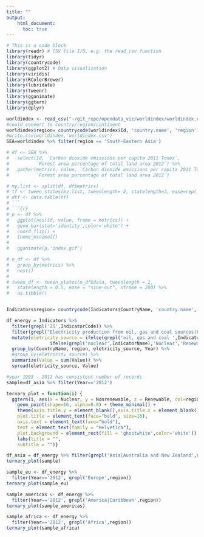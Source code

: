 ```yaml
---
title: ""
output: 
    html_document: 
      toc: true
---
```


```r
# This is a code block
library(readr) # CSV file I/O, e.g. the read_csv function
library(tidyr)
library(countrycode)
library(ggplot2) # Data visualization
library(viridis)
library(RColorBrewer)
library(lubridate)
library(tweenr)
library(gganimate)
library(ggtern)
library(dplyr)
```

```r
worldindex <- read_csv("~/git_repo/opendata_viz/worldindex/worldindex.csv")
#could convert to country/region/continent
worldindex$region= countrycode(worldindex$Id, 'country.name', 'region')
#write.csv(worldindex,'worldindex.csv')
SEA=worldindex %>% filter(region == 'South-Eastern Asia')
```

```r
# df <- SEA %>%
#   select(Id, `Carbon dioxide emissions per capita 2011 Tones`, 
#          `Forest area percentage of total land area 2012`) %>%
#   gather(metrics, value, `Carbon dioxide emissions per capita 2011 Tones`, 
#          `Forest area percentage of total land area 2012`)
```

```r
# my.list <- split(df, df$metrics)
# tf <- tween_states(my.list, tweenlength= 2, statelength=3, ease=rep('cubic-in-out',51),nframes=10)
# dtf <- data.table(tf)
# ```
# ```{r}
# p <- df %>%  
#   ggplot(aes(Id, value, frame = metrics)) + 
#   geom_bar(stat='identity',color='white') + 
#   coord_flip() + 
#   theme_minimal()
#  
#   gganimate(p,'index.gif')
```
```r
# n_df <- df %>%
#   group_by(metrics) %>%
#   nest() 
# 
# tween_df <- tween_states(n_df$data, tweenlength = 1,
#   statelength = 0.5, ease = "sine-out", nframe = 200) %>%
#   as.tibble()
```
```r

```

```r
Indicators$region= countrycode(Indicators$CountryName, 'country.name', 'region')
```



```r
df_energy = Indicators %>% 
  filter(grepl('ZS',IndicatorCode)) %>%
  filter(grepl("Electricity production from oil, gas and coal sources|Electricity production from hydroelectri| nuclear sources|renewable sources",IndicatorName)) %>%
  mutate(eletricity_source = ifelse(grepl('oil, gas and coal ',IndicatorName),'Nonrenewable',
                ifelse(grepl('nuclear',IndicatorName),'Nuclear','Renewable'))) %>% 
  group_by(CountryName, region, eletricity_source, Year) %>%
  #group_by(eletricity_source) %>%
  summarize(Value = sum(Value)) %>%
  spread(eletricity_source, Value)
```


```r
#year 1995 - 2012 has consistent number of records
sample=df_asia %>% filter(Year=='2012') 

ternary_plot = function(i) {
  ggtern(i, aes(x = Nuclear, y = Nonrenewable, z = Renewable, col=region)) +
    geom_point(shape=16, alpha=0.8) + theme_minimal() +
    theme(axis.title.y = element_blank(),axis.title.x = element_blank(),
    plot.title = element_text(face="bold", size=16),
    axis.text = element_text(face="bold"),
    text = element_text(family = "Helvetica"),
    plot.background = element_rect(fill = 'ghostwhite',color='white')) +
    labs(title = "",
    subtitle = "")}
```

```r
df_asia = df_energy %>% filter(grepl('Asia|Australia and New Zealand',region))
ternary_plot(sample)
```

```r
sample_eu <- df_energy %>% 
  filter(Year=='2012', grepl('Europe',region))
ternary_plot(sample_eu)
```

```r
sample_americas <- df_energy %>% 
  filter(Year=='2012', grepl('America|Caribbean',region))
ternary_plot(sample_americas)
```

```r
sample_africa <- df_energy %>% 
  filter(Year=='2012', grepl('Africa',region))
ternary_plot(sample_africa)
```